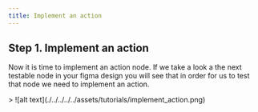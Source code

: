 ```yaml
---
title: Implement an action
---
```


## Step 1. Implement an action
Now it is time to implement an action node. If we take a look a the next testable node in your figma design you will see that in order for us to test that node we need to implement an action.

<div data-lightbox="true">
  > ![alt text](./../../../../assets/tutorials/implement_action.png)
</div>